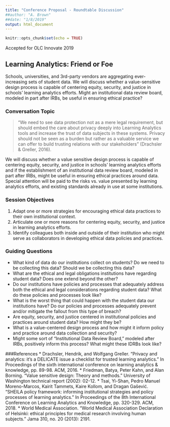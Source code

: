 ```yaml
---
title: "Conference Proposal - Roundtable Discussion"
##author: "A. Brown"
##date: "1/8/2019"
output: html_document
---
```


```r
knitr::opts_chunk$set(echo = TRUE)
```
Accepted for OLC Innovate 2019

## Learning Analytics: Friend or Foe
Schools, universities, and 3rd-party vendors are aggregating ever-increasing sets of student data. We will discuss whether a value-sensitive design process is capable of centering equity, security, and justice in schools’ learning analytics efforts. Might an institutional data review board, modeled in part after IRBs, be useful in ensuring ethical practice?

### Conversation Topic
> “We need to see data protection not as a mere legal requirement, but should embed the care about privacy deeply into Learning Analytics tools and increase the trust of data subjects in these systems. Privacy should not be seen as a burden but rather as a valuable service we can offer to build trusting relations with our stakeholders” (Drachsler & Greller, 2016).

We will discuss whether a value sensitive design process is capable of centering equity, security, and justice in schools’ learning analytics efforts and if the establishment of an institutional data review board, modeled in part after IRBs, might be useful in ensuring ethical practices around data. Special attention will be paid to the risks vs. value presented by learning analytics efforts, and existing standards already in use at some institutions.

### Session Objectives
1. Adapt one or more strategies for encouraging ethical data practices to their own institutional context.
2. Articulate one or more reasons for centering equity, security, and justice in learning analytics efforts.
3. Identify colleagues both inside and outside of their institution who might serve as collaborators in developing ethical data policies and practices.

### Guiding Questions
* What kind of data do our institutions collect on students? Do we need to be collecting this data? Should we be collecting this data?
* What are the ethical and legal obligations institutions have regarding student data? Does one extend beyond the other?
* Do our institutions have policies and processes that adequately address both the ethical and legal considerations regarding student data? What do these policies and processes look like?
* What is the worst thing that could happen with the student data our institutions have? Do our policies and processes adequately prevent and/or mitigate the fallout from this type of breach?
* Are equity, security, and justice centered in institutional policies and practices around student data? How might they be?
* What is a value-centered design process and how might it inform policy and practice around data collection and security?
* Might some sort of “Institutional Data Review Board,” modeled after IRBs, positively inform this process? What might these IDRBs look like?

###References
* Drachsler, Hendrik, and Wolfgang Greller. "Privacy and analytics: it's a DELICATE issue a checklist for trusted learning analytics." In Proceedings of the sixth international conference on learning analytics & knowledge, pp. 89-98. ACM, 2016.
* Friedman, Batya, Peter Kahn, and Alan Borning. "Value sensitive design: Theory and methods." University of Washington technical report (2002): 02-12.
* Tsai, Yi-Shan, Pedro Manuel Moreno-Marcos, Kairit Tammets, Kaire Kollom, and Dragan Gašević. "SHEILA policy framework: informing institutional strategies and policy processes of learning analytics." In Proceedings of the 8th International Conference on Learning Analytics and Knowledge, pp. 320-329. ACM, 2018.
* World Medical Association. "World Medical Association Declaration of Helsinki: ethical principles for medical research involving human subjects." Jama 310, no. 20 (2013): 2191.
